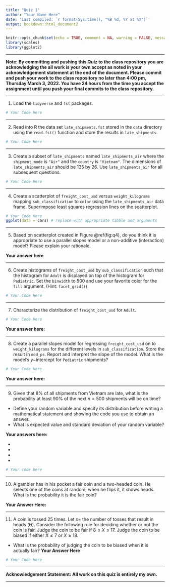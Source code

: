 ```yaml
---
title: "Quiz 1"
author: "Your Name Here"
date: 'Last compiled: `r format(Sys.time(), "%B %d, %Y at %X")`'
output: bookdown::html_document2
---
```


```r
knitr::opts_chunk$set(echo = TRUE, comment = NA, warning = FALSE, message = FALSE, fig.align = "center")
library(scales)
library(ggplot2)
```

__________

**Note: By committing and pushing this Quiz to the class repository you are acknowledging the all work is your own accept as noted in your acknowledgement statement at the end of the document.  Please commit and push your work to the class repository no later than 4:00 pm, Thursday March 3, 2022. You have 24 hours from the time you accept the assignment until you push your final commits to the class repository.**

____________


1. Load the `tidyverse` and `fst` packages.

```r
# Your Code Here

```

_______

2. Read into R the data set `late_shipments.fst` stored in the `data` directory using the `read.fst()` function and store the results in `late_shipments`.

```r
# Your Code Here

```

__________

3. Create a subset of `late_shipments` named `late_shipments_air` where the `shipment_mode` is `"Air"` and the `country` is `"Vietnam"`.  The dimensions of `late_shipments_air` should be 135 by 26.  Use `late_shipments_air` for all subsequent questions.

```r
# Your Code Here

```

__________

4. Create a scatterplot of `freight_cost_usd` versus `weight_kilograms` mapping `sub_classification` to `color` using the `late_shipments_air` data frame.  Superimpose least squares regression lines on the scatterplot.

```r
# Your Code Here
ggplot(data = cars) # replace with appropriate tibble and arguments
```

___________

5.  Based on scatterplot created in Figure \@ref(fig:q4), do you think it is appropriate to use a parallel slopes model or a non-additive (interaction) model?  Please explain your rationale.

**Your answer here**

_____________

6. Create histograms of `freight_cost_usd` by `sub_classification` such that the histogram for `Adult` is displayed on top of the histogram for `Pediatric`. Set the `binwidth` to 500 and use your favorite color for the `fill` argument. (Hint: `facet_grid()`)

```r
# Your Code Here

```

___________

7.  Characterize the distribution of `freight_cost_usd` for `Adult`.


```r
# Your Code Here

```

**Your answer here: **

_______________

8.  Create a parallel slopes model for regressing `freight_cost_usd` on to `weight_kilograms` for the different levels in `sub_classification`.  Store the result in `mod_ps`.  Report and interpret the slope of the model.  What is the model's $y-$intercept for `Pediatric` shipments?  

```r
# Your Code Here

```

**Your answer here: **

_________

9.  Given that 8% of all shipments from Vietnam are late, what is the probability at least 90% of the next $n = 500$ shipments will be on time?  
  *  Define your random variable and specify its distribution before writing a mathematical statement and showing the code you use to obtain an answer.
  * What is expected value and standard deviation of your random variable?

**Your answers here: **

  * 
  * 
  * 
  * 

```r
# Your code here

```

____________

10. A gambler has in his pocket a fair coin and a two-headed coin.  He selects one of the coins at random; when he flips it, it shows heads.  What is the probability it is the fair coin?

**Your Answer Here: **

_________

11. A coin is tossed 25 times.  Let $x=$ the number of tosses that result in heads ($H$).  Consider the following rule for deciding whether or not the coin is fair.  Judge the coin to be fair if $8\leq X \leq 17$.  Judge the coin to be biased if either $X \leq 7$ or $X \geq 18$.

* What is the probability of judging the coin to be biased when it is actually fair? **Your Answer Here**

```r
# Your Code Here

```




_____________

**Acknowledgement Statement:  All work on this quiz is entirely my own.**

____________